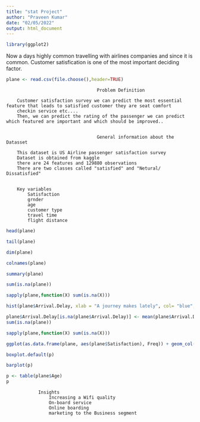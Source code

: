 ---
title: "stat Project"
author: "Praveen Kumar"
date: "02/05/2022"
output: html_document
---
```{r}
library(ggplot2)
```

Now a  days highly common travelling with airlines companies and since it is common.
Customer satisfication is one of the most important deciding factor.


```{r}
plane <- read.csv(file.choose(),header=TRUE)
```

                                      Problem Definition
                                      
        Customer satisfaction survey we can predict the most essential feature that leads to satisfied customer they are seat comfort     
        checkin service etc....
        Then, we can predict the rating of the passenger we can predict which featured are important and which should be improved..
        
        
                                      General information about the Datasset 
                                      
        This dataset is US Airline passenger satisfaction survey
        Dataset is obtained from kaggle 
        there are 24 features and 129880 observations
        There are two classes called "satisfied" and "Netural/ Dissatisfied"
        
        
        Key variables
            Satisfaction
            grnder
            age
            customer type
            travel time
            flight distance
```{r}
head(plane)
```

```{r}
tail(plane)
```

```{r}
dim(plane)
```

```{r}
colnames(plane)
```

```{r}
summary(plane)
```
```{r}
sum(is.na(plane))
```

```{r}
sapply(plane,function(X) sum(is.na(X)))
```

```{r}
hist(plane$Arrival.Delay, xlab = "A journey makes lately", col= "blue",main = "Arrival delay",xlim = c(0,400), breaks = 50 )
```

```{r}
plane$Arrival.Delay[is.na(plane$Arrival.Delay)] <- mean(plane$Arrival.Delay, na.rm = TRUE)
sum(is.na(plane))
```

```{r}
sapply(plane,function(X) sum(is.na(X)))
```

```{r}
ggplot(as.data.frame(plane, aes(plane$Satisfaction), Freq)) + geom_col(position='dodge')

```

```{r}
boxplot.default(p)
```


```{r}
barplot(p)
```


```{r}
p <- table(plane$Age)
p
```

                Insights
                    Increasing a Wifi quality
                    On-board service
                    Online boarding
                    marketing to the Business segment